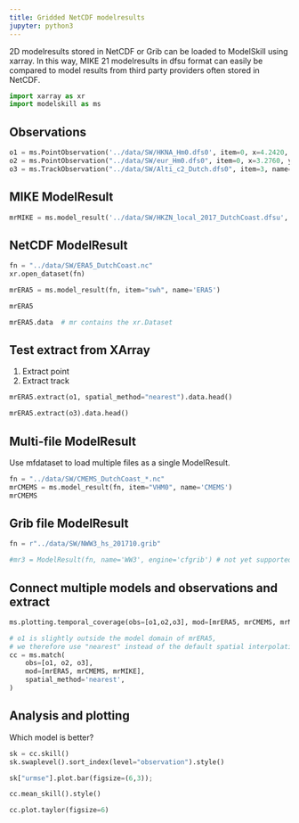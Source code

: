 ```yaml
---
title: Gridded NetCDF modelresults
jupyter: python3
---
```



2D modelresults stored in NetCDF or Grib can be loaded to ModelSkill using xarray. In this way, MIKE 21 modelresults in dfsu format can easily be compared to model results from third party providers often stored in NetCDF. 


```python
import xarray as xr
import modelskill as ms
```

## Observations

```python
o1 = ms.PointObservation('../data/SW/HKNA_Hm0.dfs0', item=0, x=4.2420, y=52.6887, name="HKNA")
o2 = ms.PointObservation("../data/SW/eur_Hm0.dfs0", item=0, x=3.2760, y=51.9990, name="EPL")
o3 = ms.TrackObservation("../data/SW/Alti_c2_Dutch.dfs0", item=3, name="c2")
```

## MIKE ModelResult

```python
mrMIKE = ms.model_result('../data/SW/HKZN_local_2017_DutchCoast.dfsu', name='MIKE21SW', item=0)
```

## NetCDF ModelResult

```python
fn = "../data/SW/ERA5_DutchCoast.nc"
xr.open_dataset(fn)
```

```python
mrERA5 = ms.model_result(fn, item="swh", name='ERA5')
```

```python
mrERA5
```

```python
mrERA5.data  # mr contains the xr.Dataset
```

## Test extract from XArray

1) Extract point 
2) Extract track

```python
mrERA5.extract(o1, spatial_method="nearest").data.head()
```

```python
mrERA5.extract(o3).data.head()
```

## Multi-file ModelResult

Use mfdataset to load multiple files as a single ModelResult.

```python
fn = "../data/SW/CMEMS_DutchCoast_*.nc"
mrCMEMS = ms.model_result(fn, item="VHM0", name='CMEMS')
mrCMEMS
```

## Grib file ModelResult

```python
fn = r"../data/SW/NWW3_hs_201710.grib"
```

```python
#mr3 = ModelResult(fn, name='WW3', engine='cfgrib') # not yet supported
```

## Connect multiple models and observations and extract

```python
ms.plotting.temporal_coverage(obs=[o1,o2,o3], mod=[mrERA5, mrCMEMS, mrMIKE])
```

```python
# o1 is slightly outside the model domain of mrERA5, 
# we therefore use "nearest" instead of the default spatial interpolation method  
cc = ms.match(
    obs=[o1, o2, o3], 
    mod=[mrERA5, mrCMEMS, mrMIKE], 
    spatial_method='nearest',
)
```

## Analysis and plotting
Which model is better? 

```python
sk = cc.skill()
sk.swaplevel().sort_index(level="observation").style()
```

```python
sk["urmse"].plot.bar(figsize=(6,3));
```

```python
cc.mean_skill().style()
```

```python
cc.plot.taylor(figsize=6)
```

